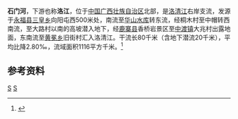 {{Otheruses|石门河|other=同名或類似名的其它條目描述}}
{{Infobox River
  | river_name      = 石门河
  | image_name      = 
  | image_size      = 
  | caption         = 
  | origin          = [[广西壮族自治区|广西壮族自治区]][[永福县|永福县]][[三皇乡|三皇乡]]向阳屯西
  | mouth           = 广西壮族自治区[[鹿寨县|鹿寨县]][[黄冕乡|黄冕乡]]旧街村[[洛清江|洛清江]]
  | basin_countries = 广西永福县、鹿寨县、融安县、柳城县
  | length          = 80 km
  | elevation       = 
  | mouth_elevation = 
  | discharge       = 
  | watershed       = 1116 km<sup>2</sup>
}}
'''石门河'''，下游也称'''洛江'''，位于[[中国|中国]][[广西壮族自治区|广西壮族自治区]]北部，是[[洛清江|洛清江]]右岸支流，发源于[[永福县|永福县]][[三皇乡|三皇乡]]向阳屯西500米处，南流至[[华山水库_(永福)|华山水库]]转东流，经桐木村至中帽转西南流，至大路村以南的高坡潜入地下，经[[鹿寨县|鹿寨县]]香桥岩景区至[[中渡镇|中渡镇]]大兆村出露地面，东南流至[[黄冕乡|黄冕乡]]旧街村汇入洛清江。干流长80千米（含地下潜流20千米），平均比降2.80‰，流域面积1116平方千米。<ref name="中国河湖大典">{{cite book zh |author=《[[中国河湖大典|中国河湖大典]]》编纂委员会 |title=《中国河湖大典·珠江卷》 |format=M|edition=1 |location=北京 |publisher=中国水利水电出版社 |date=2013年1月 |pages=120页 |id= ISBN 978-7-5170-0561-2}}</ref>

==参考资料==
{{reflist}}

[[Category:柳江水系|S]]
[[Category:广西河流|S]]